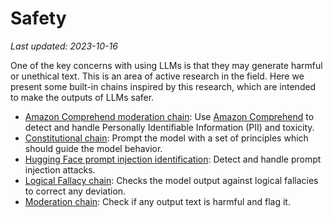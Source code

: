 # Safety
*Last updated: 2023-10-16*

One of the key concerns with using LLMs is that they may generate harmful or unethical text. This is an area of active research in the field. Here we present some built-in chains inspired by this research, which are intended to make the outputs of LLMs safer.

- [Amazon Comprehend moderation chain](/docs/guides/safety/amazon_comprehend_chain): Use [Amazon Comprehend](https://aws.amazon.com/comprehend/) to detect and handle Personally Identifiable Information (PII) and toxicity.
- [Constitutional chain](/docs/guides/safety/constitutional_chain): Prompt the model with a set of principles which should guide the model behavior.
- [Hugging Face prompt injection identification](/docs/guides/safety/huggingface_prompt_injection_identification): Detect and handle prompt injection attacks. 
- [Logical Fallacy chain](/docs/guides/safety/logical_fallacy_chain): Checks the model output against logical fallacies to correct any deviation.
- [Moderation chain](/docs/guides/safety/moderation): Check if any output text is harmful and flag it.
